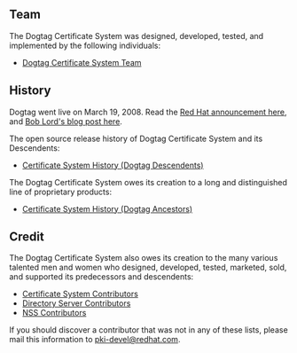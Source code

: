 == Team ==

The Dogtag Certificate System was designed, developed, tested, and implemented by the following individuals:

* [[PKI_Team|Dogtag Certificate System Team]]

== History ==

Dogtag went live on March 19, 2008. Read the [http://www.press.redhat.com/2008/03/19/source-code-for-red-hat-certificate-system-released/ Red Hat announcement here], and [http://boblord.livejournal.com/19010.html Bob Lord's blog post here].

The open source release history of Dogtag Certificate System and its Descendents:

* [[PKI_Open_Source_History | Certificate System History (Dogtag Descendents)]]

The Dogtag Certificate System owes its creation to a long and distinguished line of proprietary products:

* [[PKI_History | Certificate System History (Dogtag Ancestors)]]

== Credit ==

The Dogtag Certificate System also owes its creation to the many various talented men and women who designed, developed, tested, marketed, sold, and supported its predecessors and descendents:

* [[PKI_Contributors | Certificate System Contributors]]
* [http://directory.fedoraproject.org/wiki/Developers#Contributors Directory Server Contributors]
* [http://www.mozilla.org/projects/security/pki/nss/contributors.html NSS Contributors]

If you should discover a contributor that was not in any of these lists, please mail this information to [http://www.redhat.com/mailman/listinfo/pki-devel pki-devel@redhat.com].